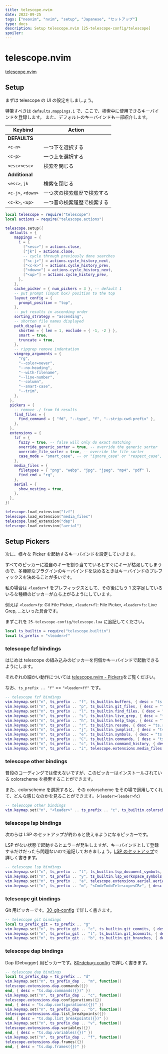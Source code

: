 ```yaml
---
title: telescope.nvim
date: 2022-09-25
tags: ["neovim", "nvim", "setup", "Japanese", "セットアップ"]
type: docs
description: Setup telescope.nvim [25-telescope-config/telescope]
spoiler:
---
```


# telescope.nvim

[telescope.nvim](https://github.com/nvim-telescope/telescope.nvim)

## Setup

まずは telescope の UI の設定をしましょう。

特筆すべきは `defaults.mappings.i` で、ここで、検索中に使用できるキーバインドを登録します。
また、デフォルトのキーバインドも一部紹介します。

| Keybind           | Action                     |
| ----------------- | -------------------------- |
| **DEFAULTS**      |                            |
| `<c-n>`           | 一つ下を選択する           |
| `<c-p>`           | 一つ上を選択する           |
| `<esc><esc>`      | 検索を閉じる               |
| **Additional**    |                            |
| `<esc>`, `jk`     | 検索を閉じる               |
| `<c-j>`, `<down>` | 一つ次の検索履歴で検索する |
| `<c-k>`, `<up>`   | 一つ昔の検索履歴で検索する |

```lua filename="25-telescope-config/telescope.lua"
local telescope = require("telescope")
local actions = require("telescope.actions")

telescope.setup({
  defaults = {
    mappings = {
      i = {
        ["<esc>"] = actions.close,
        ["jk"] = actions.close,
        -- cycle through previously done searches
        ["<c-j>"] = actions.cycle_history_next,
        ["<c-k>"] = actions.cycle_history_prev,
        ["<down>"] = actions.cycle_history_next,
        ["<up>"] = actions.cycle_history_prev,
      },
    },
    cache_picker = { num_pickers = 3 }, -- default 1
    -- put prompt (input box) position to the top
    layout_config = {
      prompt_position = "top",
    },
    -- put results in ascending order
    sorting_strategy = "ascending",
    -- shorten file names displayed
    path_display = {
      shorten = { len = 1, exclude = { -1, -2 } },
      smart = true,
      truncate = true,
    },
    -- ripgrep remove indentation
    vimgrep_arguments = {
      "rg",
      "--color=never",
      "--no-heading",
      "--with-filename",
      "--line-number",
      "--column",
      "--smart-case",
      "--trim",
    },
  },
  pickers = {
    -- remove ./ from fd results
    find_files = {
      find_command = { "fd", "--type", "f", "--strip-cwd-prefix" },
    },
  },
  extensions = {
    fzf = {
      fuzzy = true, -- false will only do exact matching
      override_generic_sorter = true, -- override the generic sorter
      override_file_sorter = true, -- override the file sorter
      case_mode = "smart_case", -- or "ignore_case" or "respect_case", the default case_mode is "smart_case"
    },
    media_files = {
      filetypes = { "png", "webp", "jpg", "jpeg", "mp4", "pdf" },
      find_cmd = "rg",
    },
    aerial = {
      show_nesting = true,
    },
  },
})

telescope.load_extension("fzf")
telescope.load_extension("media_files")
telescope.load_extension("dap")
telescope.load_extension("aerial")
```

## Setup Pickers

次に、様々な Picker を起動するキーバインドを設定していきます。

すべてのピッカーに独自のキーを割り当てているとすぐにキーが枯渇してしまうので、多機能なプラグインのキーバインドを決めるときはキーバインドのプレフィックスを決めることが多いです。

私の場合は `<leader>f` をプレフィックスとして、その後にもう 1 文字足していろいろな種類のピッカーが立ち上がるようにしています。

例えば `<leader>fp`: Git File Picker, `<leader>fl`: File Picker, `<leader>fs`: Live Grep, ...といった具合です。

まずこれを `25-telescope-config/telescope.lua` に追記してください。

```lua filename="25-telescope-config/telescope.lua"
local ts_builtin = require("telescope.builtin")
local ts_prefix = "<leader>f"
```

### telescope fzf bindings

はじめは telescope の組み込みのピッカーを何個かキーバインドで起動できるようにします。

それぞれの細かい動作については [telescope.nvim - Pickers](https://github.com/nvim-telescope/telescope.nvim#pickers)をご覧ください。

なお、`ts_prefix .. "f"` == `"<leader>ff"` です。

```lua filename="25-telescope-config/telescope.lua"
-- telescope fzf bindings
vim.keymap.set("n", ts_prefix .. "f", ts_builtin.buffers, { desc = "ts.buffers" })
vim.keymap.set("n", ts_prefix .. "p", ts_builtin.git_files, { desc = "ts.git_files" })
vim.keymap.set("n", ts_prefix .. "l", ts_builtin.find_files, { desc = "ts.find_files" })
vim.keymap.set("n", ts_prefix .. "s", ts_builtin.live_grep, { desc = "ts.live_grep" })
vim.keymap.set("n", ts_prefix .. "h", ts_builtin.help_tags, { desc = "ts.help_tags" })
vim.keymap.set("n", ts_prefix .. "r", ts_builtin.resume, { desc = "ts.resume" })
vim.keymap.set("n", ts_prefix .. "j", ts_builtin.jumplist, { desc = "ts.jumplist" })
vim.keymap.set("n", ts_prefix .. "e", ts_builtin.symbols, { desc = "ts.symbols" })
vim.keymap.set("n", ts_prefix .. "C", ts_builtin.commands, { desc = "ts.commands" })
vim.keymap.set("n", ts_prefix .. "c", ts_builtin.command_history, { desc = "ts.command_history" })
vim.keymap.set("n", ts_prefix .. "i", telescope.extensions.media_files.media_files, { desc = "ts.media_files" })
```

### telescope other bindings

普段のコーディングでは使えないですが、このピッカーはインストールされている colorscheme を検索することができます。

また、colorscheme を選択すると、その colorscheme をその場で適用してくれて、どんな感じなのかを見ることができます。(`<leader><leader>fc`)

```lua filename="25-telescope-config/telescope.lua"
-- telescope other bindings
vim.keymap.set("n", "<leader>" .. ts_prefix .. "c", ts_builtin.colorscheme, { desc = "ts.colorscheme" })
```

### telescope lsp bindings

次のらは LSP のセットアップが終わると使えるようになるピッカーです。

LSP がない状態で起動するとエラーが発生しますが、キーバインドとして登録するだけだったら問題ないので追記しておきましょう。[LSP のセットアップ](/70-lsp-config)で詳しく書きます。

```lua filename="25-telescope-config/telescope.lua"
-- telescope lsp bindings
vim.keymap.set("n", ts_prefix .. "t", ts_builtin.lsp_document_symbols, { desc = "ts.lsp_document_symbols" })
vim.keymap.set("n", ts_prefix .. "y", ts_builtin.lsp_workspace_symbols, { desc = "ts.lsp_workspace_symbols" })
vim.keymap.set("n", ts_prefix .. "a", telescope.extensions.aerial.aerial, { desc = "ts.aerial" })
vim.keymap.set("n", ts_prefix .. "m", "<Cmd>TodoTelescope<CR>", { desc = "TodoTelescope @folke/todo-comments.nvim" })
```

### telescope git bindings

Git 用ピッカーです。[30-git-config](/30-git-config) で詳しく書きます。

```lua filename="25-telescope-config/telescope.lua"
-- telescope git bindings
local ts_prefix_git = ts_prefix .. "g"
vim.keymap.set("n", ts_prefix_git .. "c", ts_builtin.git_commits, { desc = "ts.git_commits" })
vim.keymap.set("n", ts_prefix_git .. "l", ts_builtin.git_bcommits, { desc = "ts.git_bcommits" })
vim.keymap.set("n", ts_prefix_git .. "b", ts_builtin.git_branches, { desc = "ts.git_branches" })
```

### telescope dap bindings

Dap (Debugger) 用ピッカーです。[80-debug-config](/80-debug-config) で詳しく書きます。

```lua filename="25-telescope-config/telescope.lua"
-- telescope dap bindings
local ts_prefix_dap = ts_prefix .. "d"
vim.keymap.set("n", ts_prefix_dap .. "m", function()
telescope.extensions.dap.commands({})
end, { desc = "ts.dap.commands({})" })
vim.keymap.set("n", ts_prefix_dap .. "c", function()
telescope.extensions.dap.configurations({})
end, { desc = "ts.dap.configurations({})" })
vim.keymap.set("n", ts_prefix_dap .. "b", function()
telescope.extensions.dap.list_breakpoints({})
end, { desc = "ts.dap.list_breakpoints({})" })
vim.keymap.set("n", ts_prefix_dap .. "v", function()
telescope.extensions.dap.variables({})
end, { desc = "ts.dap.variables({})" })
vim.keymap.set("n", ts_prefix_dap .. "f", function()
telescope.extensions.dap.frames({})
end, { desc = "ts.dap.frames({})" })
```
